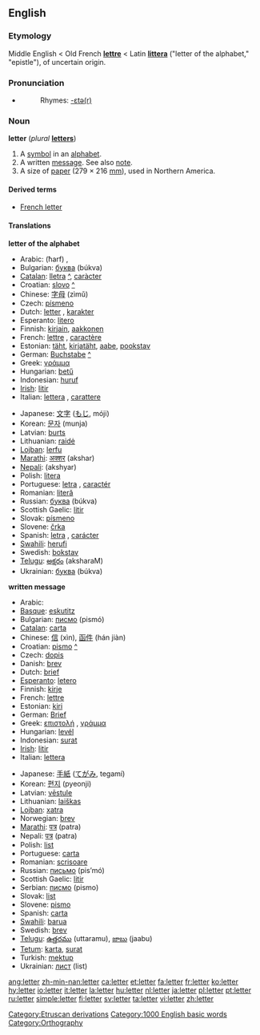 ==English==

{{rank|alone|body|point|346|letter|become|became|second}}

===Etymology===
Middle English < Old French '''[[lettre]]''' < Latin '''[[littera]]''' ("letter of the alphabet," "epistle"), of uncertain origin.

===Pronunciation===
*{{audio|en-us-letter.ogg|Audio (US)}}
*:Rhymes: [[Rhymes:English:-ɛtə(r)|-ɛtə(r)]]

===Noun===
'''letter'''  (''plural'' '''[[letters]]''')
# A [[symbol]] in an [[alphabet]].
# A written [[message]]. See also [[note]].
# A size of [[paper]] (279 × 216 [[millimetre|mm]]), used in Northern America.

====Derived terms====
*[[French letter]]

====Translations====
'''letter of the alphabet'''
{{top}}
*Arabic: {{ARchar|[[حرف|حَرْف]]}} (ħarf) {{m}}, {{ARchar|[[حروف|حُرُوف]]}} {{IPAchar|(ħurúːf)}} {{p}}
*Bulgarian: [[буква]] (búkva) {{f}}
*[[Catalan]]: [[lletra]] {{f}} [[:ca:lletra|^]], [[caràcter]]
*Croatian: [[slovo#Croatian|slovo]] {{n}} [[:hr:slovo|^]]
*Chinese: [[字母]] (zìmǔ)
*Czech: [[písmeno]] {{n}}
*Dutch: [[letter#Dutch|letter]] {{f}}, [[karakter]] {{n}}
*Esperanto: [[litero]]
*Finnish: [[kirjain]], [[aakkonen]]
*French: [[lettre]] {{f}}, [[caractère]] {{m}}
*Estonian: [[täht]], [[kirjatäht]], [[aabe]], [[pookstav]]
*German: [[Buchstabe]] [[:de:Buchstabe|^]] {{m}}
*Greek: [[γράμμα]] {{IPAchar|[ˈɣrama]}} {{n}}
*Hungarian: [[betű]]
*Indonesian: [[huruf]]
*[[Irish]]: [[litir]] {{f}}
*Italian: [[lettera]] {{f}}, [[carattere]] {{m}}
{{mid}}
*Japanese: [[文字]] ([[もじ]], móji)
*Korean: [[문자]] (munja)
*Latvian: [[burts]] {{m}}
*Lithuanian: [[raidė]] {{f}}
*[[Lojban]]: [[lerfu]]
*[[Marathi]]: [[अक्शर]] (akshar)
*[[Nepali]]: (akshyar)
*Polish: [[litera]] {{f}}
*Portuguese: [[letra]] {{f}}, [[caractér]] {{m}}
*Romanian: [[literă]] {{f}}
*Russian: [[буква]] (búkva) {{f}}
*Scottish Gaelic: [[litir]] {{f}}
*Slovak: [[písmeno]] {{n}}
*Slovene: [[črka]] {{f}}
*Spanish: [[letra]] {{f}}, [[carácter]] {{m}}
*[[Swahili]]: [[herufi]]
*Swedish: [[bokstav]]
*[[Telugu]]: [[అక్షరం]] (aksharaM)
*Ukrainian: [[буква]] (búkva) {{f}}
{{bottom}}

'''written message'''
{{top}}
*Arabic: {{ARchar|[[رسالة|رِسَالَة]]}} {{IPAchar|(risáːla)}} {{f}}
*[[Basque]]: [[eskutitz]]
*Bulgarian: [[писмо]] (pismó) {{n}}
*[[Catalan]]: [[carta]] {{f}}
*Chinese: [[信]] (xìn), [[函件]] (hán jiàn)
*Croatian: [[pismo#Croatian|pismo]] {{n}} [[:hr:pismo|^]]
*Czech: [[dopis]] {{m}}
*Danish: [[brev]]
*Dutch: [[brief]] {{m}}
*[[Esperanto]]: [[letero]]
*Finnish: [[kirje]]
*French: [[lettre]] {{f}}
*Estonian: [[kiri]]
*German: [[Brief]] {{m}}
*Greek: [[επιστολή]] {{IPAchar|[e̞ˌpisto̞ˈli]}} {{f}}, [[γράμμα]] {{IPAchar|[ˈɣrama]}} {{n}}
*Hungarian: [[levél]]
*Indonesian: [[surat]]
*[[Irish]]: [[litir]] {{f}}
*Italian: [[lettera]] {{f}}
{{mid}}
*Japanese: [[手紙]] ([[てがみ]], tegamí)
*Korean: [[편지]] (pyeonji)
*Latvian: [[vēstule]] {{f}}
*Lithuanian: [[laiškas]] {{m}}
*[[Lojban]]: [[xatra]]
*Norwegian: [[brev]]
*[[Marathi]]: [[पत्र]] (patra)
*Nepali: [[पत्र]] (patra)
*Polish: [[list]] {{m}}
*Portuguese: [[carta]] {{f}}
*Romanian: [[scrisoare]] {{f}}
*Russian: [[письмо]] (pis’mó) {{n}}
*Scottish Gaelic: [[litir]] {{f}}
*Serbian: [[писмо]] (pismo) {{n}}
*Slovak: [[list]] {{m}}
*Slovene: [[pismo]] {{n}}
*Spanish: [[carta]] {{f}}
*[[Swahili]]: [[barua]]
*Swedish: [[brev]]
*[[Telugu]]: [[ఉత్తరము]] (uttaramu), [[జాబు]] (jaabu) 
*[[Tetum]]: [[karta]], [[surat]] 
*Turkish: [[mektup]]
*Ukrainian: [[лист]] (list) {{m}}
{{bottom}}

[[Category:Etruscan derivations]]
[[Category:1000 English basic words]]
[[Category:Orthography]]

[[ang:letter]]
[[zh-min-nan:letter]]
[[ca:letter]]
[[et:letter]]
[[fa:letter]]
[[fr:letter]]
[[ko:letter]]
[[hy:letter]]
[[io:letter]]
[[it:letter]]
[[la:letter]]
[[hu:letter]]
[[nl:letter]]
[[ja:letter]]
[[pl:letter]]
[[pt:letter]]
[[ru:letter]]
[[simple:letter]]
[[fi:letter]]
[[sv:letter]]
[[ta:letter]]
[[vi:letter]]
[[zh:letter]]